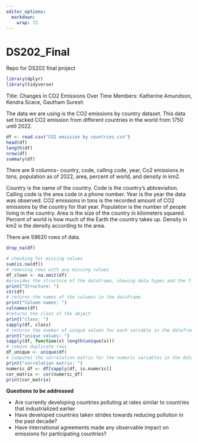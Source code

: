 ```yaml
---
editor_options: 
  markdown: 
    wrap: 72
---
```


# DS202_Final

Repo for DS202 final project

```r
library(dplyr)
library(tidyverse)
```

Title: Changes in CO2 Emissions Over Time
Members: Katherine Amundson, Kendra Scace, Gautham Suresh


The data we are using is the CO2 emissions by country dataset. This data
set tracked CO2 emission from different countries in the world from 1750
until 2022.

```r
df <- read.csv("CO2 emission by countries.csv")
head(df)
length(df)
nrow(df)
summary(df)
```

There are 9 columns- country, code, calling code, year, Co2 emissions in
tons, population as of 2022, area, percent of world, and density in km2.

Country is the name of the country. Code is the country's abbreviation.
Calling code is the area code in a phone number. Year is the year the
data was observed. CO2 emissions in tons is the recorded amount of CO2
emissions by the country for that year. Population is the number of
people living in the country. Area is the size of the country in
kilometers squared. Percent of world is how much of the Earth the
country takes up. Density in km2 is the density according to the area.

There are 59620 rows of data.

```r
drop_na(df)
```

```r
# checking for missing values
sum(is.na(df))
# removing rows with any missing values
df_clean <- na.omit(df)
#provides the structure of the dataframe, showing data types and the first few values of each variable, used for understanding the data types of each column
print("Structure: ")
str(df)
# returns the names of the columns in the dataframe
print("Column names: ")
colnames(df)
#returns the class of the object
print("class: ")
sapply(df, class)
# returns the number of unique values for each variable in the dataframe. Helps with understanding the cardinality of each variable
print("unique values: ")
sapply(df, function(x) length(unique(x)))
# remove duplicate rows
df_unique <- unique(df)
# computes the correlation matrix for the numeric variables in the dataframe. Helps with understanding the relationships between different variables
print("correlation matrix: ")
numeric_df <- df[sapply(df, is.numeric)]
cor_matrix <- cor(numeric_df)
print(cor_matrix)
```

**Questions to be addressed**

-   Are currently developing countries polluting at rates similar to
    countries that industrialized earlier
-   Have developed countries taken strides towards reducing pollution in
    the past decade?
-   Have international agreements made any observable impact on
    emissions for participating countries?
